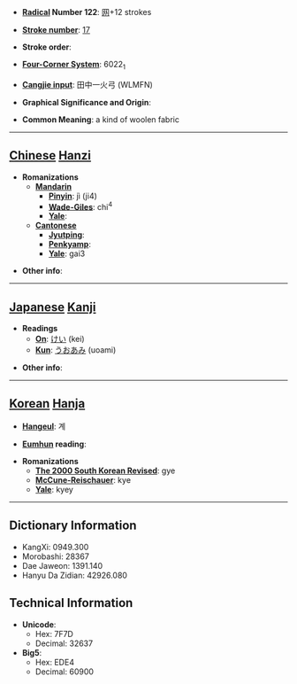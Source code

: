 * '''[[Wiktionary:Chinese radical index| Radical]] Number 122''': [[Wiktionary:Chinese radical index 网|网]]+12 strokes

* '''[[Wiktionary:Chinese total strokes index|Stroke number]]''': [[Wiktionary:Chinese total strokes index 17|17]]

* '''Stroke order''': 

* '''[[Wiktionary:Chinese four corner index|Four-Corner System]]''': 6022<sub>1</sub>

* '''[[Wiktionary:Chinese Cangjie index|Cangjie input]]''': 田中一火弓 (WLMFN)

* '''Graphical Significance and Origin''': 

* '''Common Meaning''': a kind of woolen fabric

----

== [[Chinese]] [[Hanzi]] ==

* '''Romanizations'''
** '''[[Mandarin]]'''
*** '''[[Pinyin]]''': jì (ji4)
*** '''[[Wade-Giles]]''': chi<sup>4</sup>
*** '''[[Yale]]''': 
** '''[[Cantonese]]'''
*** '''[[Jyutping]]''':
*** '''[[Penkyamp]]''': 
*** '''[[Yale]]''': gai3

* '''Other info''': 

----

== [[Japanese]] [[Kanji]] ==

* '''Readings'''
** '''[[On]]''': [[けい]] (kei)
** '''[[Kun]]''': [[うおあみ]] (uoami)

* '''Other info''':  

----

== [[Korean]] [[Hanja]] ==

* '''[[Hangeul]]''': 계

* '''[[Eumhun]] reading''': 

* '''Romanizations'''
** '''[[The 2000 South Korean Revised Romanization|The 2000 South Korean Revised]]''': gye
** '''[[McCune-Reischauer]]''': kye
** '''[[Yale]]''': kyey

----

== Dictionary Information ==

* KangXi: 0949.300
* Morobashi: 28367
* Dae Jaweon: 1391.140
* Hanyu Da Zidian: 42926.080

== Technical Information ==

* '''Unicode''':
** Hex: 7F7D
** Decimal: 32637
* '''Big5''':
** Hex: EDE4
** Decimal: 60900